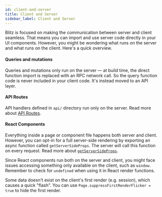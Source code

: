 ```yaml
---
id: client-and-server
title: Client and Server
sidebar_label: Client and Server
---
```


Blitz is focused on making the communication between server and client
seamless. That means you can import and use server code directly in your
UI components. However, you might be wondering what runs on the server and
what runs on the client. Here's a quick overview.

#### Queries and mutations

Queries and mutations only run on the server — at build time, the direct
function import is replaced with an RPC network call. So the query
function code is never included in your client code. It's instead moved to
an API layer.

#### API Routes

API handlers defined in `api/` directory run only on the server. Read more
about [API Routes](./api-routes).

#### React Components

Everything inside a page or component file happens both server and client.
However, you can opt-in for a full server-side rendering by exporting an
async function called `getServerSideProps`. The server will call this
function on every request. Read more about
[`getServerSideProps`](./get-server-side-props).

Since React components run both on the server and client, you might face
issues accessing something only available on the client, such as `window`.
Remember to check for `undefined` when using it in React render functions.

Some data doesn't exist on the client's first render (e.g. session), which
causes a quick "flash". You can use
`Page.suppressFirstRenderFlicker = true` to hide the first render.
